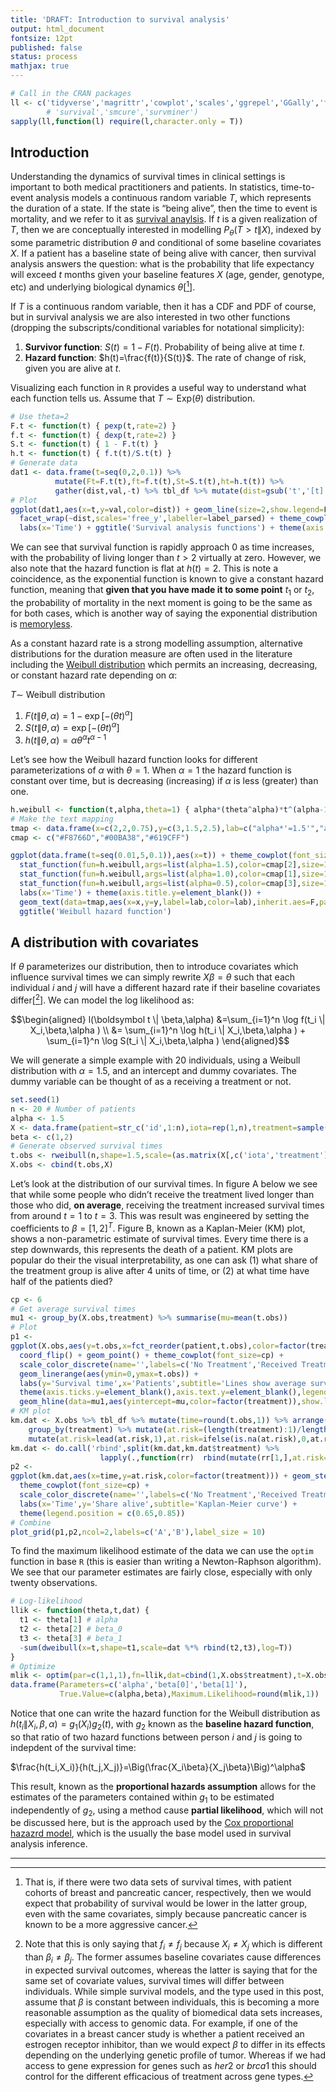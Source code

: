 ---
title: 'DRAFT: Introduction to survival analysis'
output: html_document
fontsize: 12pt
published: false
status: process
mathjax: true
---

```{r,echo=F,message=FALSE,warning=FALSE,results='hide'}
# Call in the CRAN packages
ll <- c('tidyverse','magrittr','cowplot','scales','ggrepel','GGally','forcats','stringr')
        # 'survival','smcure','survminer')
sapply(ll,function(l) require(l,character.only = T))
```

## Introduction

Understanding the dynamics of survival times in clinical settings is important to both medical practitioners and patients. In statistics, time-to-event analysis models a continuous random variable $T$, which represents the duration of a state. If the state is "being alive", then the time to event is mortality, and we refer to it as [survival anaylsis](https://en.wikipedia.org/wiki/Survival_analysis). If $t$ is a given realization of $T$, then we are conceptually interested in modelling $P_\theta(T>t\|X)$, indexed by some parametric distribution $\theta$ and conditional of some baseline covariates $X$. If a patient has a baseline state of being alive with cancer, then survival analysis answers the question: what is the probability that life expectancy will exceed $t$ months given your baseline features $X$ (age, gender, genotype, etc) and underlying biological dynamics $\theta$[[^1]].

If $T$ is a continuous random variable, then it has a CDF and PDF of course, but in survival analysis we are also interested in two other functions (dropping the subscripts/conditional variables for notational simplicity):

1. **Survivor function**: $S(t)=1-F(t)$. Probability of being alive at time $t$. 
2. **Hazard function**: $h(t)=\frac{f(t)}{S(t)}$. The rate of change of risk, given you are alive at $t$.

Visualizing each function in `R` provides a useful way to understand what each function tells us. Assume that $T \sim \text{Exp}(\theta)$ distribution.

```{r surv1,echo=T,fig.height=1.5,fig.width=1.5}
# Use theta=2
F.t <- function(t) { pexp(t,rate=2) }
f.t <- function(t) { dexp(t,rate=2) }
S.t <- function(t) { 1 - F.t(t) }
h.t <- function(t) { f.t(t)/S.t(t) }
# Generate data
dat1 <- data.frame(t=seq(0,2,0.1)) %>%
          mutate(Ft=F.t(t),ft=f.t(t),St=S.t(t),ht=h.t(t)) %>%
          gather(dist,val,-t) %>% tbl_df %>% mutate(dist=gsub('t','[t]',dist))
# Plot
ggplot(dat1,aes(x=t,y=val,color=dist)) + geom_line(size=2,show.legend=F) +
  facet_wrap(~dist,scales='free_y',labeller=label_parsed) + theme_cowplot(font_size = 4.5) +
  labs(x='Time') + ggtitle('Survival analysis functions') + theme(axis.title.y=element_blank())
```

We can see that survival function is rapidly approach 0 as time increases, with the probability of living longer than $t>2$ virtually at zero. However, we also note that the hazard function is flat at $h(t)=2$. This is note a coincidence, as the exponential function is known to give a constant hazard function, meaning that **given that you have made it to some point** $t_1$ or $t_2$, the probability of mortality in the next moment is going to be the same as for both cases, which is another way of saying the exponential distribution is [memoryless](https://en.wikipedia.org/wiki/Memorylessness).

As a constant hazard rate is a strong modelling assumption, alternative distributions for the duration measure are often used in the literature including the [Weibull distribution](https://en.wikipedia.org/wiki/Weibull_distribution) which permits an increasing, decreasing, or constant hazard rate depending on $\alpha$:

$T \sim$ Weibull distribution

1. $F(t\|\theta,\alpha)=1-\exp[-(\theta t)^\alpha]$
2. $S(t\|\theta,\alpha)=\exp[-(\theta t)^\alpha]$
3. $h(t\|\theta,\alpha)=\alpha\theta^\alpha t^{\alpha-1}$

Let's see how the Weibull hazard function looks for different parameterizations of $\alpha$ with $\theta=1$. When $\alpha=1$ the hazard function is constant over time, but is decreasing (increasing) if $\alpha$ is less (greater) than one.

```{r weibull_param,echo=F,fig.width=2.0,fig.height=2.0}
h.weibull <- function(t,alpha,theta=1) { alpha*(theta^alpha)*t^(alpha-1) }
# Make the text mapping
tmap <- data.frame(x=c(2,2,0.75),y=c(3,1.5,2.5),lab=c("alpha*'=1.5'","alpha*'=1'","alpha*'=1/2'"))
cmap <- c("#F8766D","#00BA38","#619CFF")

ggplot(data.frame(t=seq(0.01,5,0.1)),aes(x=t)) + theme_cowplot(font_size=10) +
  stat_function(fun=h.weibull,args=list(alpha=1.5),color=cmap[2],size=1) + 
  stat_function(fun=h.weibull,args=list(alpha=1.0),color=cmap[1],size=1) + 
  stat_function(fun=h.weibull,args=list(alpha=0.5),color=cmap[3],size=1) + 
  labs(x='Time') + theme(axis.title.y=element_blank()) + 
  geom_text(data=tmap,aes(x=x,y=y,label=lab,color=lab),inherit.aes=F,parse=T,show.legend=F,size=2.5) + 
  ggtitle('Weibull hazard function')
```

## A distribution with covariates

If $\theta$ parameterizes our distribution, then to introduce covariates which influence survival times we can simply rewrite $X\beta=\theta$ such that each individual $i$ and $j$ will have a different hazard rate if their baseline covariates differ[[^2]]. We can model the log likelihood as:

$$\begin{aligned}
l(\boldsymbol t \| \beta,\alpha) &=\sum_{i=1}^n \log f(t_i \| X_i,\beta,\alpha ) \\
&= \sum_{i=1}^n \log h(t_i \| X_i,\beta,\alpha ) + \sum_{i=1}^n \log S(t_i \| X_i,\beta,\alpha )
\end{aligned}$$

We will generate a simple example with 20 individuals, using a Weibull distribution with $\alpha=1.5$, and an intercept and dummy covariates. The dummy variable can be thought of as a receiving a treatment or not.

```{r}
set.seed(1)
n <- 20 # Number of patients
alpha <- 1.5
X <- data.frame(patient=str_c('id',1:n),iota=rep(1,n),treatment=sample(c(0,1),n,replace=T))
beta <- c(1,2)
# Generate observed survival times
t.obs <- rweibull(n,shape=1.5,scale=(as.matrix(X[,c('iota','treatment')])%*%beta))
X.obs <- cbind(t.obs,X)
```

Let's look at the distribution of our survival times. In figure A below we see that while some people who didn't receive the treatment lived longer than those who did, **on average**, receiving the treatment increased survival times from around $t=1$ to $t=3$. This was result was engineered by setting the coefficients to $\beta=[1,2]^T$. Figure B, known as a Kaplan-Meier (KM) plot, shows a non-parametric estimate of survival times. Every time there is a step downwards, this represents the death of a patient. KM plots are popular do their the visual interpretability, as one can ask (1) what share of the treatment group is alive after 4 units of time, or (2) at what time have half of the patients died?

```{r surv_dist,fig.height=2.0,fig.width=4.0,echo=F}
cp <- 6
# Get average survival times
mu1 <- group_by(X.obs,treatment) %>% summarise(mu=mean(t.obs))
# Plot
p1 <- 
ggplot(X.obs,aes(y=t.obs,x=fct_reorder(patient,t.obs),color=factor(treatment))) + 
  coord_flip() + geom_point() + theme_cowplot(font_size=cp) + 
  scale_color_discrete(name='',labels=c('No Treatment','Received Treatment')) + 
  geom_linerange(aes(ymin=0,ymax=t.obs)) +
  labs(y='Survival time',x='Patients',subtitle='Lines show average survival times') +
  theme(axis.ticks.y=element_blank(),axis.text.y=element_blank(),legend.position=c(0.7,0.35)) +
  geom_hline(data=mu1,aes(yintercept=mu,color=factor(treatment)),show.legend=F,linetype=2)
# KM plot
km.dat <- X.obs %>% tbl_df %>% mutate(time=round(t.obs,1)) %>% arrange(treatment,time) %>%
    group_by(treatment) %>% mutate(at.risk=(length(treatment):1)/length(treatment)) %>%
    mutate(at.risk=lead(at.risk,1),at.risk=ifelse(is.na(at.risk),0,at.risk))
km.dat <- do.call('rbind',split(km.dat,km.dat$treatment) %>% 
                    lapply(.,function(rr)  rbind(mutate(rr[1,],at.risk=1,time=0),rr) ))
p2 <-
ggplot(km.dat,aes(x=time,y=at.risk,color=factor(treatment))) + geom_step(size=1) + 
  theme_cowplot(font_size=cp) +
  scale_color_discrete(name='',labels=c('No Treatment','Received Treatment')) +
  labs(x='Time',y='Share alive',subtitle='Kaplan-Meier curve') + 
  theme(legend.position = c(0.65,0.85))
# Combine
plot_grid(p1,p2,ncol=2,labels=c('A','B'),label_size = 10)

```

To find the maximum likelihood estimate of the data we can use the `optim` function in base `R` (this is easier than writing a Newton-Raphson algorithm). We see that our parameter estimates are fairly close, especially with only twenty observations.

```{r,echo=T}
# Log-likelihood
llik <- function(theta,t,dat) {
  t1 <- theta[1] # alpha
  t2 <- theta[2] # beta_0
  t3 <- theta[3] # beta_1
  -sum(dweibull(x=t,shape=t1,scale=dat %*% rbind(t2,t3),log=T))
}
# Optimize
mlik <- optim(par=c(1,1,1),fn=llik,dat=cbind(1,X.obs$treatment),t=X.obs$t.obs)$par
data.frame(Parameters=c('alpha','beta[0]','beta[1]'),
           True.Value=c(alpha,beta),Maximum.Likelihood=round(mlik,1))
```

Notice that one can write the hazard function for the Weibull distribution as $h(t_i\|X_i,\beta,\alpha)=g_1(X_i)g_2(t)$, with $g_2$ known as the **baseline hazard function**, so that ratio of two hazard functions between person $i$ and $j$ is going to indepdent of the survival time:

$\frac{h(t_i,X_i)}{h(t_j,X_j)}=\Big(\frac{X_i\beta}{X_j\beta}\Big)^\alpha$

This result, known as the **proportional hazards assumption** allows for the estimates of the parameters contained within $g_1$ to be estimated independently of $g_2$, using a method cause **partial likelihood**, which will not be discussed here, but is the approach used by the [Cox proportional hazazrd model](https://en.wikipedia.org/wiki/Proportional_hazards_model), which is the usually the base model used in survival analysis inference.

<!-- ## Cencoring -->


* * *

[^1]: That is, if there were two data sets of survival times, with patient cohorts of breast and pancreatic cancer, respectively, then we would expect that probability of survival would be lower in the latter group, even with the same covariates, simply because pancreatic cancer is known to be a more aggressive cancer.

[^2]: Note that this is only saying that $f_i\neq f_j$ because $X_i\neq X_j$ which is different than $\beta_i \neq \beta_j$. The former assumes baseline covariates cause differences in expected survival outcomes, whereas the latter is saying that for the same set of covariate values, survival times will differ between individuals. While simple survival models, and the type used in this post, assume that $\beta$ is constant between individuals, this is becoming a more reasonable assumption as the quality of biomedical data sets increases, especially with access to genomic data. For example, if one of the covariates in a breast cancer study is whether a patient received an estrogen receptor inhibitor, than we would expect $\beta$ to differ in its effects depending on the underlying genetic profile of tumor. Whereas if we had access to gene expression for genes such as $her2$ or $brca1$ this should control for the different efficacious of treatment across gene types.